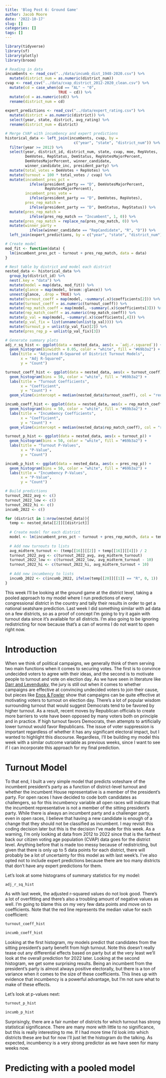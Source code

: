 ```yaml
---
title: 'Blog Post 6: Ground Game'
author: Jacob Moore
date: '2022-10-17'
slug: []
categories: []
tags: []
---
```

```r
library(tidyverse)
library(sf)
library(plotly)
library(broom)

# Reading in data
incumbents <- read_csv("../data/incumb_dist_1948-2020.csv") %>% 
  mutate(district_num = as.numeric(district_num))
cvap <- read_csv("../data/cvap_district_2012-2020_clean.csv") %>% 
  mutate(cd = case_when(cd == "AL" ~ "0",
                        TRUE ~ cd)) %>% 
  mutate(cd = as.numeric(cd)) %>% 
  rename(district_num = cd) 
  
expert_predictions <- read_csv("../data/expert_rating.csv") %>% 
  mutate(district = as.numeric(district)) %>% 
  select(year, state, district, avg_rating) %>% 
  rename(district_num = district)

# Merge CVAP with incumbency and expert predictions
historical_data <- left_join(incumbents, cvap, by = 
                               c("year", "state", "district_num")) %>% 
  filter(year >= 2012) %>% 
  select(year, district_id, district_num, state, cvap, moe, RepVotes, 
         DemVotes, RepStatus, DemStatus, RepVotesMajorPercent, 
         DemVotesMajorPercent, winner_candidate, 
         winner_candidate_inc, president_party) %>% 
  mutate(total_votes = DemVotes + RepVotes) %>% 
  mutate(turnout = 100 * total_votes / cvap) %>% 
  mutate(incumbent_pres_pct = 
           ifelse(president_party == "D", DemVotesMajorPercent,
                  RepVotesMajorPercent),
         incumbent_pres_vote = 
           ifelse(president_party == "D", DemVotes, RepVotes),
         pres_rep_match = 
           ifelse(president_party == "D", DemStatus, RepStatus)) %>% 
  mutate(pres_rep_match = 
           ifelse(pres_rep_match == "Incumbent", 1, 0)) %>% 
  mutate(pres_rep_match = replace_na(pres_rep_match, 0)) %>% 
  mutate(winner_party = 
           ifelse(winner_candidate == "RepCandidate", "R", "D")) %>% 
  left_join(expert_predictions, by = c("year", "state", "district_num"))

# Create model
mod_fit <- function(data) {
  lm(incumbent_pres_pct ~ turnout + pres_rep_match, data = data)
}

# Nest table by district and model each district
nested_data <- historical_data %>% 
  group_by(district_id) %>% 
  nest(.key = "data") %>% 
  mutate(model = map(data, mod_fit)) %>% 
  mutate(glance = map(model, broom::glance)) %>% 
  unnest(glance, .drop = TRUE) %>% 
  mutate(turnout_coeff = map(model, ~summary(.x)$coefficients[2])) %>% 
  mutate(turnout_coeff = as.numeric(turnout_coeff)) %>% 
  mutate(rep_match_coeff = map(model, ~summary(.x)$coefficients[3])) %>% 
  mutate(rep_match_coeff = as.numeric(rep_match_coeff)) %>% 
  mutate(p_val = map(model, ~summary(.x)$coefficients[,4])) %>% 
  mutate(p_val_fix = list(unname(unlist(p_val)))) %>% 
  mutate(turnout_p = unlist(p_val_fix)[2]) %>% 
  mutate(pres_rep_p = unlist(p_val_fix)[3])

# Generate summary plots
adj_r_sq_hist <- ggplot(data = nested_data, aes(x = `adj.r.squared`)) +
  geom_histogram(binwidth = 0.05, color = "white", fill = "#69b3a2") +
  labs(title = "Adjusted R-Squared of District Turnout Models",
       x = "Adj R-Squared",
       y = "Count")

turnout_coeff_hist <- ggplot(data = nested_data, aes(x = turnout_coeff)) +
  geom_histogram(bins = 50, color = "white", fill = "#69b3a2") +
  labs(title = "Turnout Coefficients",
       x = "Coefficient",
       y = "Count") +
  geom_vline(xintercept = median(nested_data$turnout_coeff), col = "red")

incumb_coeff_hist <- ggplot(data = nested_data, aes(x = rep_match_coeff)) +
  geom_histogram(bins = 50, color = "white", fill = "#69b3a2") +
  labs(title = "Incumbency Coefficients",
       x = "Coefficient",
       y = "Count") +
  geom_vline(xintercept = median(nested_data$rep_match_coeff), col = "red")

turnout_p_hist <- ggplot(data = nested_data, aes(x = turnout_p)) +
  geom_histogram(bins = 50, color = "white", fill = "#69b3a2") +
  labs(title = "Turnout P-Values",
       x = "P-Value",
       y = "Count")

incumb_p_hist <- ggplot(data = nested_data, aes(x = pres_rep_p)) +
  geom_histogram(bins = 50, color = "white", fill = "#69b3a2") +
  labs(title = "Incumbency P-Values",
       x = "P-Value",
       y = "Count")

# Build predictions
turnout_2022_avg <- c()
turnout_2022_low <- c()
turnout_2022_hi <- c()
incumb_2022 <- c()

for (district in 1:nrow(nested_data)){
  temp <- nested_data[[2]][[district]]
  
  # Create model for each district
  model <- lm(incumbent_pres_pct ~ turnout + pres_rep_match, data = temp)
  
  # Add new turnouts to lists
  avg_midterm_turnout <- (temp[[16]][[2]] + temp[[16]][[4]]) / 2
  turnout_2022_avg <- c(turnout_2022_avg, avg_midterm_turnout)
  turnout_2022_low <- c(turnout_2022_low, avg_midterm_turnout - 10)
  turnout_2022_hi <- c(turnout_2022_hi, avg_midterm_turnout + 10)
  
  # Add new incumbency to lists
  incumb_2022 <- c(incumb_2022, ifelse(temp[[20]][[1]] == "R", 0, 1))
}

```
This week I'll be looking at the ground game at the district level, taking a pooled approach to my model where I run predictions of every congressional district in the country and tally their results in order to get a national seatshare prediction. Last week I did something similar with ad data on a few districts, so as a proof of concept I'm going to try it again with turnout data since it's available for all districts. I'm also going to be ignoring redistricting for now because that's a can of worms I do not want to open right now.

# Introduction

When we think of political campaigns, we generally think of them serving two main functions when it comes to securing votes. The first is to convince undecided voters to agree with their ideas, and the second is to motivate people to turnout and vote on election day. As we have seen in literature like [Darr and Levendusky](https://hollis.harvard.edu/primo-explore/fulldisplay?docid=TN_cdi_gale_infotracacademiconefile_A375757032&context=PC&vid=HVD2&search_scope=everything&tab=everything&lang=en_US), the jury is still out when it comes to whether campaigns are effective at convincing undecided voters to join their cause, but pieces like [Enos & Fowler](https://hollis.harvard.edu/primo-explore/fulldisplay?docid=TN_cdi_proquest_journals_2117059848&context=PC&vid=HVD2&search_scope=everything&tab=everything&lang=en_US) show that campaigns can be quite effective at motivating voters to turnout on election day. There's a lot of popular wisdom surrounding turnout that would suggest Democrats tend to be favored by higher turnout. As a result, recent moves by Republican officials to create more barriers to vote have been opposed by many voters both on principle and in practice. If high turnout favors Democrats, then attempts to artificially lower turnout would favor Republicans. The issue of voter suppression is important regardless of whether it has any significant electoral impact, but I wanted to highlight this discourse. Regardless, I'll be building my model this week with a similar outcome variable as previous weeks, since I want to see if I can incorporate this approach for my final prediction.

# Turnout Model

To that end, I built a very simple model that predicts voteshare of the incumbent president's party as a function of district-level turnout and whether the incumbent House representative is a member of the president's party. For open races I have decided to code both candidates as challengers, so for this incumbency variable all open races will indicate that the incumbent representative is not a member of the sitting president's party. While there is always an incumbent party and a challenger party, even in open races, I believe that having a new candidate is enough of a change that they should not be classified as incumbent. I may revisit this coding decision later but this is the decision I've made for this week. As a warning, I'm only looking at data from 2012 to 2022 since that is the farthest back our citizen voting age population (CVAP) data goes for the district level. Anything before that is made too messy because of redistricting, but given that there is only up to 5 data points for each district, there will probably be a lot of uncertainty for this model as with last week's. I've also opted not to include expert predictions because there are too many districts that don't have any expert predictions for them.

Let's look at some histograms of summary statistics for my model:

```r
adj_r_sq_hist
```

As with last week, the adjusted r-squared values do not look good. There's a lot of overfitting and there's also a troubling amount of negative values as well. I'm going to blame this on my very few data points and move on to coefficients. Note that the red line represents the median value for each coefficient:

```r
turnout_coeff_hist
```

```r
incumb_coeff_hist
```

Looking at the first histogram, my models predict that candidates from the sitting president's party benefit from high turnout. Note this doesn't really tease out any differential effects based on party but at the very least we'll look at the overall prediction for 2022 later. Looking at the second histogram, we get some surprising results. Being an incumbent from the president's party is almost always positive electorally, but there is a ton of variance when it comes to the size of these coefficients. This lines up with evidence that incumbency is a powerful advantage, but I'm not sure what to make of these effects.

Let's look at p-values next:

```r
turnout_p_hist
```

```r
incumb_p_hist
```

Surprisingly, there are a fair number of districts for which turnout has strong statistical significance. There are many more with little to no significance, but this is really interesting to me. If I had more time I'd look into which districts these are but for now I'll just let the histogram do the talking. As expected, incumbency is a very strong predictor as we have seen for many weeks now. 

# Predicting with a pooled model